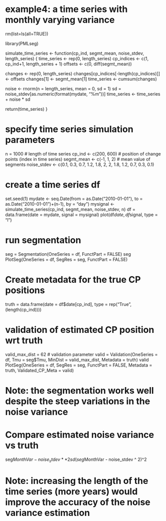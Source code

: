 # example4: a time series with monthly varying variance

rm(list=ls(all=TRUE))

library(PMLseg)

simulate_time_series <- function(cp_ind, segmt_mean, noise_stdev, length_series) {
  time_series <- rep(0, length_series)
  cp_indices <- c(1, cp_ind+1, length_series + 1)
  offsets <- c(0, diff(segmt_mean))
  
  changes <- rep(0, length_series)
  changes[cp_indices[-length(cp_indices)]] <- offsets
  changes[1] <- segmt_mean[1]
  time_series <- cumsum(changes)
  
  noise <- rnorm(n = length_series, mean = 0, sd = 1)
  sd = noise_stdev[as.numeric(format(mydate, "%m"))]
  time_series <- time_series + noise * sd
  
  return(time_series)
}

# specify time series simulation parameters
n = 1000                    # length of time series
cp_ind <- c(200, 600)       # position of change points (index in time series)
segmt_mean <- c(-1, 1, 2)   # mean value of segments
noise_stdev <- c(0.1, 0.3, 0.7, 1.2, 1.8, 2, 2, 1.8, 1.2, 0.7, 0.3, 0.1)

# create a time series df
set.seed(1)
mydate <- seq.Date(from = as.Date("2010-01-01"), to = as.Date("2010-01-01")+(n-1), by = "day")
mysignal <- simulate_time_series(cp_ind, segmt_mean, noise_stdev, n)
df = data.frame(date = mydate, signal = mysignal)
plot(df$date, df$signal, type = "l")

# run segmentation
seg = Segmentation(OneSeries = df, FunctPart = FALSE)
seg
PlotSeg(OneSeries = df, SegRes = seg, FunctPart = FALSE)

# Create metadata for the true CP positions
truth = data.frame(date = df$date[cp_ind], type = rep("True", (length(cp_ind))))

# validation of estimated CP position wrt truth
valid_max_dist = 62         # validation parameter
valid = Validation(OneSeries = df, Tmu = seg$Tmu, MinDist = valid_max_dist, Metadata = truth)
valid
PlotSeg(OneSeries = df, SegRes = seg, FunctPart = FALSE, Metadata = truth, Validated_CP_Meta = valid)

# Note: the segmentation works well despite the steep variations in the noise variance

# Compare estimated noise variance vs truth
seg$MonthVar - noise_stdev ** 2
sd(seg$MonthVar - noise_stdev ^ 2)^2

# Note: increasing the length of the time series (more years) would improve the accuracy of the noise variance estimation
